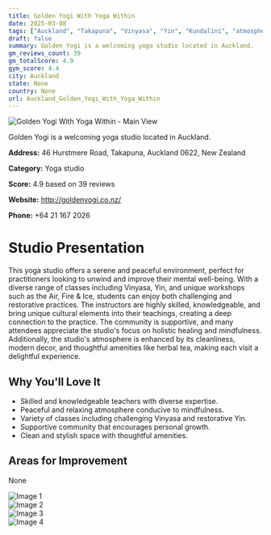```yaml
---
title: Golden Yogi With Yoga Within
date: 2025-03-08
tags: ["Auckland", "Takapuna", "Vinyasa", "Yin", "Kundalini", "atmosphere", "community", "Auckland"]  
draft: false
summary: Golden Yogi is a welcoming yoga studio located in Auckland.
gm_reviews_count: 39
gm_totalScore: 4.9
gym_score: 4.4
city: Auckland
state: None
country: None
url: Auckland_Golden_Yogi_With_Yoga_Within
---
```


<div className="aspect-[16/9] relative my-8">
  <img 
    src="https://lh5.googleusercontent.com/p/AF1QipOLQoUWKbg8H8AlY3EIF39XlU2vW3eeTX7bYSrO=w1920-h1080-k-no"
    alt="Golden Yogi With Yoga Within - Main View"
    className="object-cover absolute inset-0 w-full h-full rounded-lg"
  />
</div>

Golden Yogi is a welcoming yoga studio located in Auckland.

**Address:** 46 Hurstmere Road, Takapuna, Auckland 0622, New Zealand

**Category:** Yoga studio

**Score:** 4.9 based on 39 reviews

**Website:** http://goldenyogi.co.nz/

**Phone:** +64 21 167 2026

# Studio Presentation

This yoga studio offers a serene and peaceful environment, perfect for practitioners looking to unwind and improve their mental well-being. With a diverse range of classes including Vinyasa, Yin, and unique workshops such as the Air, Fire & Ice, students can enjoy both challenging and restorative practices. The instructors are highly skilled, knowledgeable, and bring unique cultural elements into their teachings, creating a deep connection to the practice. The community is supportive, and many attendees appreciate the studio's focus on holistic healing and mindfulness. Additionally, the studio's atmosphere is enhanced by its cleanliness, modern decor, and thoughtful amenities like herbal tea, making each visit a delightful experience.

## Why You'll Love It

- Skilled and knowledgeable teachers with diverse expertise.
- Peaceful and relaxing atmosphere conducive to mindfulness.
- Variety of classes including challenging Vinyasa and restorative Yin.
- Supportive community that encourages personal growth.
- Clean and stylish space with thoughtful amenities.

## Areas for Improvement

None

<div className="grid grid-cols-1 xl:grid-cols-2 gap-4 my-8">
<div className="aspect-[4/3] relative"><img src="https://lh3.googleusercontent.com/p/AF1QipNEUXJKogy0N2iaLTrPC5X-QIB8FpJfGl0qlfkv=w1920-h1080-k-no" alt="Image 1" className="object-cover absolute inset-0 w-full h-full rounded-lg" /></div>
<div className="aspect-[4/3] relative"><img src="https://lh5.googleusercontent.com/p/AF1QipPLCvHfm6s2HfBFthEv6nzskmvgux6X2ViBZfVd=w1920-h1080-k-no" alt="Image 2" className="object-cover absolute inset-0 w-full h-full rounded-lg" /></div>
<div className="aspect-[4/3] relative"><img src="https://lh5.googleusercontent.com/p/AF1QipMYp_yHjfoOCHYWAU9yaA-7643RDctUM2FseXT2=w1920-h1080-k-no" alt="Image 3" className="object-cover absolute inset-0 w-full h-full rounded-lg" /></div>
<div className="aspect-[4/3] relative"><img src="https://lh3.googleusercontent.com/p/AF1QipNg_AGuvaSrKcwmq4IOOhohGdzI5lw7So0E_34n=w1920-h1080-k-no-pi-20-ya316.6699-ro-0-fo100" alt="Image 4" className="object-cover absolute inset-0 w-full h-full rounded-lg" /></div>
</div>